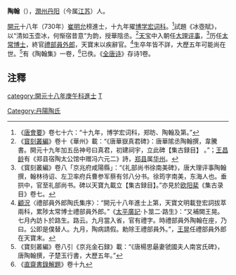 '''陶翰'''（{{bd|?||?|}}），[[潤州|潤州]][[丹阳|丹阳]]（今属[[江苏|江苏]]）人。

[[開元|開元]]十八年（730年）[[崔明允|崔明允]]榜進士，十九年擢[[博学宏词科|博学宏词科]]。<ref>《[[唐會要|唐會要]]》卷七十六：“十九年，博学宏词科，郑昉、陶翰及第。”</ref>試題《冰壺賦》，以“清如玉壶冰，何惭宿昔意”为韵，授華陰丞。<ref>《[[寳刻叢編|寳刻叢編]]》卷十《華州》載：“《唐華嶽真君碑》：唐華隂丞陶翰撰，韋騰書。開元十九年加五岳神号曰真君，初建祠宇，立此碑【集古録目】 。”；[[王昌龄|王昌龄]]有《郑县宿陶太公馆中赠冯六元二》詩，[[郑县|郑县]]属[[华州|华州]]。</ref>[[天宝|天宝]]中入朝任[[大理评事|大理评事]]，<ref>《寳刻叢編》卷八「京兆府咸陽縣」：“《礼部尚书徐南美碑》，唐大理评事陶翰撰，翰林待诏、左卫率府兵曹参军蔡有邻八分书。徐筠字南美，东海人也。垂拱中，官至礼部尚书。碑以天寶九載立【集古録目】。”亦見於[[欧阳棐|欧阳棐]]《集古录目》卷七。</ref>历任[[太常博士|太常博士]]，終官[[禮部|禮部]][[員外郎|員外郎]]，天寶末以疾辭官。<ref>[[顧況|顧況]]〈禮部員外郎陶氏集序〉：“開元十八年進士上第，天寶文明載登宏詞拔萃兩科，累陟太常博士禮部員外郎。”《[[太平廣記|太平廣記]]·卜筮二·路生》：“又補闕王晃。七月內訪卜於路生。路云。九月當入省，官有禮字。時禮部員外陶翰在座，乃曰。公即是僕替人。九月，陶病請假。勅除王禮部員外。”，[[王晃|王晃]]任禮部員外郎在天寶末。</ref>生卒年皆不詳，大歷五年可能尚在世。<ref>《寶刻叢編》卷八引《京兆金石録》載：“《唐楊思朂妻虢國夫人南宮氏碑》，唐陶翰撰，子楚玉行書，大歷五年。”</ref>有《陶翰集》一卷，<ref>《[[直齋書錄解題|直齋書錄解題]]》卷十九</ref>已佚。《[[全唐诗|全唐诗]]》存诗1卷。

==注釋==
{{reflist|2}}
[[category:開元十八年庚午科進士|category:開元十八年庚午科進士]]
[[category:唐朝官員|T]]
[[Category:丹陽陶氏|Category:丹陽陶氏]]